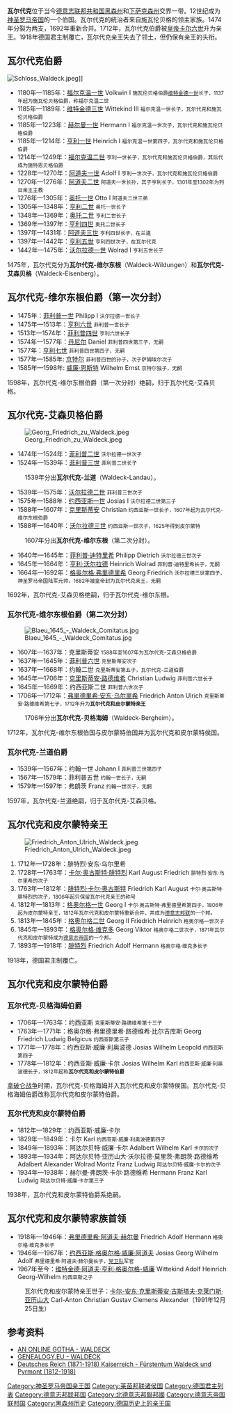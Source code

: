 {{noteTA|G1=德国地名}}
{{Infobox country
|native_name            = {{lang|de|Fürstentum Waldeck und Pyrmont}}
|conventional_long_name = 瓦尔代克和皮爾蒙特親王國
|era                    = 中世紀—近代
|status                 = 親王國
|government_type        = [[君主制|君主制]]
|status_text            = [[神聖羅馬帝國|神聖羅馬帝國]]邦國<br/>[[萊因邦聯|萊因邦聯]]邦國<br/>[[德意志邦聯|德意志邦聯]]邦國<br />[[北德意志邦聯|北德意志邦聯]]邦國<br/>[[德意志帝國|德意志帝國]]邦國
|year_start             = 1180年
|year_end               = 1918年
|event_start            = 瓦尔代克伯國建立
|event1                 = 繼承皮爾蒙特
|date_event1            = 1625年
|event2                 = 升格為[[神聖羅馬帝國|神聖羅馬帝國]]親王國
|date_event2            = 1712年
|event3                 = [[普魯士王國|普魯士王國]]內自治
|date_event3            = 1868年
|event_end              = [[德國十一月革命|德國十一月革命]]
|date_end               = <!--- Optional: Date of disestablishment --->
|event_post             = 併入[[普魯士自由邦|普魯士自由邦]]
|date_post              = 1929年
|p1                     = 弗蘭肯公國
|image_p1               = [[Image:Frankenrechen.svg|20px]]
|s1                     = 瓦尔代克-皮爾蒙特自由邦
|flag_s1                = Flag of Germany (3-2 aspect ratio).svg
|image_flag             = Flag of Germany (3-2 aspect ratio).svg
|image_coat             = File:Coat of Arms of the Principality of Waldeck and Pyrmont.svg
|symbol_type            = 國徽
|image_map              = Waldeck in the German Reich (1871).svg
|image_map_caption      = 瓦尔代克和皮爾蒙特在[[德意志帝國|德意志帝國]]中的位置
|capital                = [[瓦尔代克|瓦尔代克]]（至1655年）<br/>[[巴特阿羅爾森|巴特阿羅爾森]]（1655年起）
|common_languages       = [[德語|德語]]
|stat_year1             = 1905年
|stat_area1             = 1121
|stat_pop1              = 59,135
}}
'''瓦尔代克'''位于当今[[德意志联邦共和国|德意志联邦共和国]][[黑森州|黑森州]]和[[下萨克森州|下萨克森州]]交界一带。12世纪成为[[神圣罗马帝国|神圣罗马帝国]]的一个伯国。瓦尔代克的统治者来自施瓦伦贝格的领主家族。1474年分裂为两支，1692年重新合并。1712年，瓦尔代克伯爵被[[德国君主列表|皇帝]][[卡尔六世_(神圣罗马帝国)|卡尔六世]]升为亲王。1918年德国君主制覆亡，瓦尔代克亲王失去了领土，但仍保有亲王的头衔。

== 瓦尔代克伯爵 ==
[[File:Schloss_Waldeck.jpeg|thumb]]]]
* 1180年—1185年：[[福尔克温二世_(施瓦伦贝格)|福尔克温一世]] Volkwin I <small>施瓦伦贝格伯爵[[维特金德一世_(施瓦伦贝格)|维特金德一世]]长子，1137年起为施瓦伦贝格伯爵，称福尔克温二世</small>
* 1185年—1189年：[[维特金德三世_(瓦尔代克和施瓦伦贝格)|维特金德三世]] Wittekind III <small>福尔克温一世长子，瓦尔代克和施瓦伦贝格伯爵</small>
* 1185年—1223年：[[赫尔曼一世_(瓦尔代克和施瓦伦贝格)|赫尔曼一世]] Hermann I <small>福尔克温一世次子，瓦尔代克和施瓦伦贝格伯爵</small>
* 1185年—1214年：[[亨利一世_(瓦尔代克和施瓦伦贝格)|亨利一世]] Heinrich I <small>福尔克温一世第四子，瓦尔代克和施瓦伦贝格伯爵</small>
* 1214年—1249年：[[福尔克温四世_(瓦尔代克和施瓦伦贝格)|福尔克温二世]] <small>亨利一世长子，瓦尔代克和施瓦伦贝格伯爵，其后代成为施特恩贝格伯爵</small>
* 1228年—1270年：[[阿道夫一世_(瓦尔代克)|阿道夫一世]] Adolf I <small>亨利一世次子，瓦尔代克和施瓦伦贝格伯爵</small>
* 1270年—1276年：[[阿道夫二世_(瓦尔代克)|阿道夫二世]] <small>阿道夫一世长孙，其子亨利长子，1301年至1302年为列日亲王主教</small>
* 1276年—1305年：[[奥托一世_(瓦尔代克)|奥托一世]] Otto I <small>阿道夫二世三弟</small>
* 1305年—1348年：[[亨利二世_(瓦尔代克)|亨利二世]] <small>奥托一世长子</small>
* 1348年—1369年：[[奥托二世_(瓦尔代克)|奥托二世]] <small>亨利二世长子</small>
* 1369年—1397年：[[亨利四世_(瓦尔代克)|亨利四世]] <small>奥托二世长子</small>
* 1397年—1431年：[[阿道夫三世_(瓦尔代克)|阿道夫三世]] <small>亨利四世长子，在兰道</small>
* 1397年—1442年：[[亨利五世_(瓦尔代克)|亨利五世]] <small>亨利四世次子，在瓦尔代克</small>
* 1442年—1475年：[[沃尔拉德一世_(瓦尔代克)|沃尔拉德一世]] Wolrad I <small>亨利五世长子</small>
1475年，瓦尔代克分为'''瓦尔代克-维尔东根'''（Waldeck-Wildungen）和'''瓦尔代克-艾森贝格'''（Waldeck-Eisenberg）。

== 瓦尔代克-维尔东根伯爵（第一次分封） ==
* 1475年：[[菲利普一世_(瓦尔代克-维尔东根)|菲利普一世]] Philipp I <small>沃尔拉德一世长子</small>
* 1475年—1513年：[[亨利六世_(瓦尔代克-维尔东根)|亨利六世]] <small>菲利普一世长子</small>
* 1513年—1574年：[[菲利普四世_(瓦尔代克-维尔东根)|菲利普四世]] <small>亨利六世长子</small>
* 1574年—1577年：[[丹尼尔_(瓦尔代克-维尔东根)|丹尼尔]] Daniel <small>菲利普四世第三子，无嗣</small>
* 1577年：[[亨利七世_(瓦尔代克-维尔东根)|亨利七世]] <small>菲利普四世第四子，无嗣</small>
* 1577年—1585年: [[京特尔_(瓦尔代克-维尔东根)|京特尔]] <small>菲利普四世的孙子，次子萨姆埃尔次子</small>
* 1585年—1598年: [[威廉·恩斯特_(瓦尔代克-维尔东根)|威廉·恩斯特]] Wilhelm Ernst <small>京特尔独子，无嗣</small>
1598年，瓦尔代克-维尔东根伯爵（第一次分封）绝嗣，归于瓦尔代克-艾森贝格。

== 瓦尔代克-艾森贝格伯爵 ==
[[File:Georg_Friedrich_zu_Waldeck.jpeg|thumb]]
* 1474年—1524年：[[菲利普二世_(瓦尔代克-艾森贝格)|菲利普二世]] <small>沃尔拉德一世次子</small>
* 1524年—1539年：[[菲利普三世_(瓦尔代克-艾森贝格)|菲利普三世]] <small>菲利普二世长子</small>
:1539年分出'''瓦尔代克-兰道'''（Waldeck-Landau）。
* 1539年—1575年：[[沃尔拉德二世_(瓦尔代克-艾森贝格)|沃尔拉德二世]] <small>菲利普三世次子</small>
* 1575年—1588年：[[约西亚斯一世_(瓦尔代克-艾森贝格)|约西亚斯一世]] Josias I <small>沃尔拉德二世第三子</small>
* 1588年—1607年：[[克里斯蒂安_(瓦尔代克-维尔东根)|克里斯蒂安]] Christian <small>约西亚斯一世长子，1607年起为瓦尔代克-维尔东根伯爵</small>
* 1588年—1640年：[[沃尔拉德三世_(瓦尔代克-艾森贝格)|沃尔拉德三世]] <small>约西亚斯一世次子，1625年得到皮尔蒙特</small>
:1607年分出'''瓦尔代克-维尔东根'''（第二次分封）。
* 1640年—1645年：[[菲利普·迪特里希_(瓦尔代克-艾森贝格)|菲利普·迪特里希]] Philipp Dietrich <small>沃尔拉德三世次子</small>
* 1645年—1664年：[[亨利·沃尔拉德_(瓦尔代克-艾森贝格)|亨利·沃尔拉德]] Heinrich Wolrad <small>菲利普·迪特里希长子，无嗣</small>
* 1664年—1692年：[[格奥尔格·弗里德里希_(瓦尔代克-艾森贝格)|格奥尔格·弗里德里希]] Georg Friedrich <small>沃尔拉德三世第四子，神圣罗马帝国陆军元帅，1682年被皇帝封为瓦尔代克亲王，无嗣</small>
1692年，瓦尔代克-艾森贝格绝嗣，归于瓦尔代克-维尔东根。
=== 瓦尔代克-维尔东根伯爵（第二次分封） ===
[[File:Blaeu_1645_-_Waldeck_Comitatus.jpg|thumb]]
* 1607年—1637年：克里斯蒂安 <small>1588年至1607年为瓦尔代克-艾森贝格伯爵</small>
* 1637年—1645年：[[菲利普六世_(瓦尔代克-维尔东根)|菲利普六世]] <small>克里斯蒂安次子</small>
* 1637年—1668年：约翰二世 <small>克里斯蒂安第五子，瓦尔代克-兰道伯爵</small>
* 1645年—1706年：[[克里斯蒂安·路德维希_(瓦尔代克-维尔东根)|克里斯蒂安·路德维希]] Christian Ludwig <small>菲利普六世长子</small>
* 1645年—1669年：约西亚斯二世 <small>菲利普六世次子</small>
* 1706年—1712年：[[弗里德里希·安东·乌尔里希_(瓦尔代克和皮尔蒙特)|弗里德里希·安东·乌尔里希]] Friedrich Anton Ulrich <small>克里斯蒂安·路德维希第七子，1712年升为'''瓦尔代克和皮尔蒙特亲王'''</small>
:1706年分出'''瓦尔代克-贝格海姆'''（Waldeck-Bergheim）。
1712年，瓦尔代克-维尔东根伯国与皮尔蒙特伯国并为瓦尔代克和皮尔蒙特侯国。

=== 瓦尔代克-兰道伯爵 ===
* 1539年—1567年：约翰一世 Johann I <small>菲利普三世第四子</small>
* 1567年—1579年：菲利普五世 <small>约翰一世长子，无嗣</small>
* 1579年—1597年：弗朗茨 Franz <small>约翰一世次子，无嗣</small>
1597年，瓦尔代克-兰道绝嗣，归于瓦尔代克-艾森贝格。

== 瓦尔代克和皮尔蒙特亲王 ==
[[File:Friedrich_Anton_Ulrich_Waldeck.jpeg|thumb]]
# 1712年—1728年：腓特烈·安东·乌尔里希
# 1728年—1763年：[[卡尔·奥古斯特·腓特烈|卡尔·奥古斯特·腓特烈]] Karl August Friedrich <small>腓特烈·安东·乌尔里希的次子</small>
# 1763年—1812年：[[腓特烈·卡尔·奥古斯特|腓特烈·卡尔·奥古斯特]] Friedrich Karl August <small>卡尔·奥古斯特·腓特烈的次子，1806年起只保留瓦尔代克亲王的称号</small>
# 1812年—1813年：[[格奧爾格一世_(瓦爾德克和皮爾蒙特)|格奥尔格一世]] Georg I <small>卡尔·奥古斯特·弗里德里希第四子，1806年起为皮尔蒙特亲王，1812年瓦尔代克和皮尔蒙特重新合并，并成为[[德意志邦联|德意志邦联]]的一个邦。</small>
# 1813年—1845年：[[格奧爾格二世_(瓦爾德克和皮爾蒙特)|格奥尔格二世]] Georg II Friedrich Heinrich <small>格奥尔格一世次子</small>
# 1845年—1893年：[[格奧爾格·维克多_(瓦爾德克和皮爾蒙特)|格奥尔格·维克多]] Georg Viktor <small>格奥尔格二世次子，1871年瓦尔代克和皮尔蒙特成为[[德意志帝国|德意志帝国]]的一个邦。</small>
# 1893年—1918年：[[弗里德里希_(瓦爾德克和皮尔蒙特)|腓特烈]] Friedrich Adolf Hermann <small>格奥尔格·维克多长子</small>
1918年，德国君主制覆亡。

== 瓦尔代克和皮尔蒙特伯爵 ==
=== 瓦尔代克-贝格海姆伯爵 ===
* 1706年—1763年：约西亚斯 <small>克里斯蒂安·路德维希第十三子</small>
* 1763年—1771年：格奥尔格·弗里德里希·路德维希·比尔吉库斯 Georg Friedrich Ludwig Belgicus <small>约西亚斯第三子</small>
* 1771年—1778年：约西亚斯·威廉·利奥波德 Josias Wilhelm Leopold <small>约西亚斯第四子</small>
* 1778年—1812年：约西亚斯·威廉·卡尔 Josias Wilhelm Karl <small>约西亚斯·威廉·利奥波德长子，1812年起称'''瓦尔代克和皮尔蒙特伯爵'''</small>
[[拿破仑战争|拿破仑战争]]时期，瓦尔代克-贝格海姆并入瓦尔代克和皮尔蒙特侯国。瓦尔代克-贝格海姆伯爵改称瓦尔代克和皮尔蒙特伯爵。
=== 瓦尔代克和皮尔蒙特伯爵 ===
* 1812年—1829年：约西亚斯·威廉·卡尔
* 1829年—1849年：卡尔 Karl <small>约西亚斯·威廉·利奥波德第四子</small>
* 1849年—1893年：阿达尔贝特·威廉·卡尔 Adalbert Wilhelm Karl <small>卡尔的次子</small>
* 1893年—1934年：阿达尔贝特·亚历山大·沃尔拉德·莫里茨·弗朗茨·路德维希 Adalbert Alexander Wolrad Moritz Franz Ludwig <small>阿达尔贝特·威廉·卡尔的次子</small>
* 1934年—1938年：赫尔曼·弗朗茨·卡尔·路德维希 Hermann Franz Karl Ludwig <small>阿达尔贝特·威廉·卡尔第三子</small>
1938年，瓦尔代克和皮尔蒙特伯爵系绝嗣。

== 瓦尔代克和皮尔蒙特家族首领 ==
* 1918年—1946年：[[弗里德里希_(瓦尔代克和皮尔蒙特)|弗里德里希·阿道夫·赫尔曼]] Friedrich Adolf Hermann <small>格奥尔格·维克多长子</small> 
* 1946年—1967年：[[约西亚斯_(瓦尔代克和皮尔蒙特)|约西亚斯·格奥尔格·威廉·阿道夫]] Josias Georg Wilhelm Adolf <small>弗里德里希·阿道夫·赫尔曼长子，[[党卫队|党卫队]]军官</small>
* 1967年至今：[[维特金德_(瓦尔代克和皮尔蒙特)|维特金德·阿道夫·亨利·格奥尔格-威廉]] Wittekind Adolf Heinrich Georg-Wilhelm <small>约西亚斯之子</small>
:瓦尔代克和皮尔蒙特亲王世子：[[卡尔-安东_(瓦尔代克和皮尔蒙特)|卡尔-安东·克里斯蒂安·古斯塔夫·克莱门斯·亚历山大]] Carl-Anton Christian Gustav Clemens Alexander（1991年12月25日生）

== 参考资料 ==
* [http://pages.prodigy.net/ptheroff/gotha/waldeck.html AN ONLINE GOTHA - WALDECK] {{Wayback|url=http://pages.prodigy.net/ptheroff/gotha/waldeck.html |date=20090411123356 }}
* [http://genealogy.euweb.cz/waldeck/waldeck1.html GENEALOGY.EU - WALDECK] {{Wayback|url=http://genealogy.euweb.cz/waldeck/waldeck1.html |date=20210309194407 }}
* [http://www.deutsche-schutzgebiete.de/fuerstentum_waldeck.htm Deutsches Reich (1871-1918) Kaiserreich - Fürstentum Waldeck und Pyrmont (1812-1918)] {{Wayback|url=http://www.deutsche-schutzgebiete.de/fuerstentum_waldeck.htm |date=20080624003754 }}

{{上萊茵行政圈}}
{{下莱茵-威斯特法伦行政圈}}
{{States of the Confederation of the Rhine}}
{{德意志邦联}}
{{Authority control}}

[[Category:神圣罗马帝国亲王国|Category:神圣罗马帝国亲王国]]
[[Category:莱茵邦联诸侯国|Category:莱茵邦联诸侯国]]
[[Category:德国君主列表|Category:德国君主列表]]
[[Category:德意志邦联邦国|Category:德意志邦联邦国]]
[[Category:北德意志邦聯邦國|Category:北德意志邦聯邦國]]
[[Category:德意志帝国联邦国|Category:德意志帝国联邦国]]
[[Category:黑森州历史|Category:黑森州历史]]
[[Category:德国历史上的亲王国|Category:德国历史上的亲王国]]